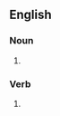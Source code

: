 ==English==

===Noun===
{{head|en|noun form}}

# {{plural of|fadge|lang=en}}

===Verb===
{{head|en|verb form}}

# {{en-third-person singular of|fadge}}